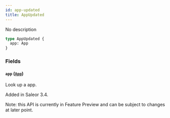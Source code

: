 ```yaml
---
id: app-updated
title: AppUpdated
---
```


No description

```graphql
type AppUpdated {
  app: App
}
```

### Fields

#### `app` ([`App`](../../../developer/api-reference/objects/app))

Look up a app.

Added in Saleor 3.4.

Note: this API is currently in Feature Preview and can be subject to changes at later point.
